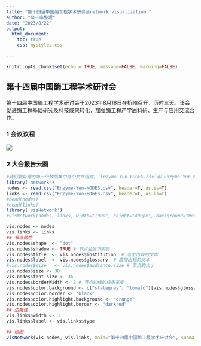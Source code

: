 ```yaml
---
title: "第十四届中国酶工程学术研讨会network visualization "
author: "饶一率整理"
date: "2023/8/22"
output: 
  html_document:
    toc: true
    css: mystyles.css

---
```


```r
knitr::opts_chunk$set(echo = TRUE, message=FALSE, warning=FALSE)
```

## 第十四届中国酶工程学术研讨会
第十四届中国酶工程学术研讨会于2023年8月18日在杭州召开，历时三天。该会促进酶工程基础研究及科技成果转化，加强酶工程产学届科研、生产与应用交流合作。

### 1 会议议程

![](1.png){fig.align='center'}




### 2 大会报告云图


```r
#我们要处理的第一个数据集由两个文件组成，`Enzyme-Yun-EDGES.csv`和`Enzyme-Yun-NODES.csv`
library('network')
nodes <- read.csv("Enzyme-Yun-NODES.csv", header=T, as.is=T)
links <- read.csv("Enzyme-Yun-EDGES.csv", header=T, as.is=T)
#head(nodes)
#head(links)
library('visNetwork') 
#visNetwork(nodes, links, width="100%", height="400px", background="#eeefff",           main="Network", submain="And what a great network it is!",           footer= "Hyperlinks and mentions among media sources")

vis.nodes <- nodes
vis.links <- links
## 节点属性
vis.nodes$shape  <- "dot"  
vis.nodes$shadow <- TRUE # 节点会投下阴影
vis.nodes$title  <- vis.nodes$institution  # 点击出现的文本
vis.nodes$label  <- vis.nodes$glossary  # 直接出现的文本
#vis.nodes$size   <- vis.nodes$audience.size # 节点的大小
vis.nodes$size <- 30
vis.nodes$font.size <- 36
vis.nodes$borderWidth <- 2 # 节点边缘的线条宽度
vis.nodes$color.background <- c("slategrey", "tomato")[vis.nodes$glossary.type]
vis.nodes$color.border <- "black"
vis.nodes$color.highlight.background <- "orange"
vis.nodes$color.highlight.border <- "darkred"
## 边属性
vis.links$width <- 3
vis.links$label <- vis.links$type

## 绘图
visNetwork(vis.nodes, vis.links, main="第十四届中国酶工程学术研讨会", submain="大会报告云图")
```



